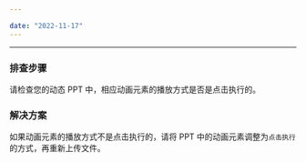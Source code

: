 ```yaml
---

date: "2022-11-17"
---
```


<Title>动态 PPT 内的动画点击无反应，该如何处理？</Title>



- - -

### 排查步骤

请检查您的动态 PPT 中，相应动画元素的播放方式是否是点击执行的。

### 解决方案

如果动画元素的播放方式不是点击执行的，请将 PPT 中的动画元素调整为`点击执行`的方式，再重新上传文件。